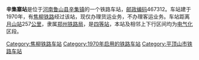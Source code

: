 {{noteTA
|1=zh-cn:始发车次; zh-hk:列車班次;
|2=zh-cn:车次; zh-hk:班次;
}}
{{Infobox China railway station 
|车站名称 = 辛集寨站
|车站名称拼音 = 
|车站地址 = [[河南|河南]][[鲁山县|鲁山县]]
|归属 = [[郑州铁路局|郑州铁路局]]
|车站等级 = [[四等站_(中铁)|四等站]]
|线路 = [[焦柳铁路|焦柳铁路]]
}}
'''辛集寨站'''是位于[[河南|河南]][[鲁山县|鲁山县]][[辛集镇|辛集镇]]的一个铁路车站，[[邮政编码|邮政编码]]467312。车站建于1970年，有[[焦柳铁路|焦柳铁路]]经过该站，现仅办理货运业务，不办理客运业务。车站距离[[月山站|月山站]]257[[公里|公里]]，隶属[[郑州铁路局|郑州铁路局]]，是[[四等站_(中铁)|四等站]]，本站及相邻上下行区间均为[[电气化|电气化]]区段。

{{start rail box}}
{{s-inop|[[宝丰站|宝丰站]]}}
{{s-line|[[焦柳铁路|焦柳铁路]]}}
{{s-inop|[[鲁山站|鲁山站]]}}
{{end box}}
{{焦柳铁路}}
{{铁路车站小作品}}
{{河南小作品}}

[[Category:焦柳铁路车站|Category:焦柳铁路车站]]
[[Category:1970年启用的铁路车站|Category:1970年启用的铁路车站]]
[[Category:平顶山市铁路车站|Category:平顶山市铁路车站]]